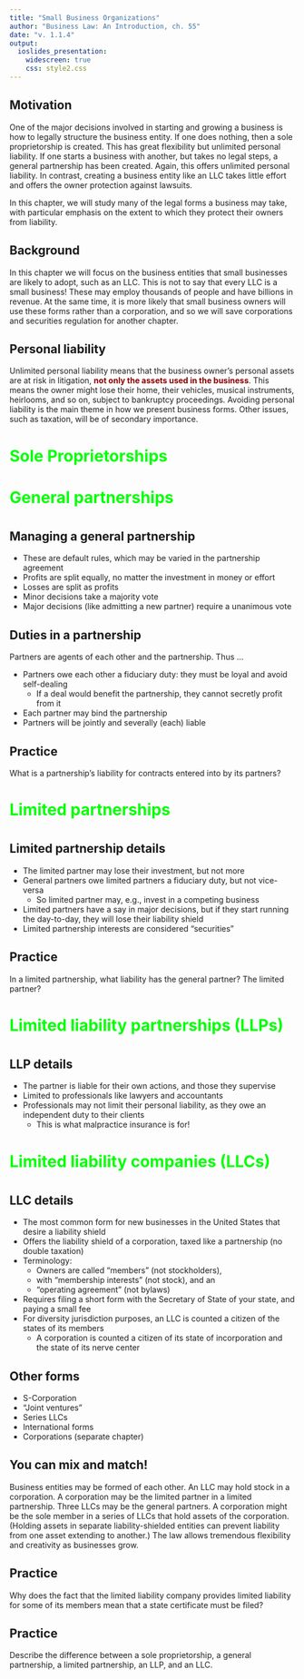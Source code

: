 ```yaml
---
title: "Small Business Organizations"
author: "Business Law: An Introduction, ch. 55"
date: "v. 1.1.4"
output: 
  ioslides_presentation:
    widescreen: true
    css: style2.css
---
```



<!-- Overall style -->

<!-- Text color -->
<style type="text/css">
body p  {
  color: #202020;
}
body ul {
  color: #202020;
}
body ol {
  color: #202020;
}
body em {
  font-style: normal;
  font-weight: bold;
  color: #8B0000;
}
body h1 {
  color: #00FF00;
}
</style>

<!-- Background images -->
<!-- {data-background=skyline.jpg data-background-size=cover} -->
<!-- concrete.jpg mountains.jpg mountains2.jpg skyline.jpg roadmap.jpg -->

<!-- Good section headers with white text -->
<!-- # Text {data-background=sander-weeteling-4LiyQSlYD-4-unsplash.jpg data-background-size=cover} -->
<!-- # Text {data-background=cristiane-teston-2iV9nqP4Y6A-unsplash.jpg data-background-size=cover} -->
<!-- # Text {data-background=christopher-burns-QaGNhezu_5Q-unsplash.jpg data-background-size=cover} -->
<!-- # Text {data-background=lobostudio-hamburg-RvQYmGfmsKo-unsplash.jpg  data-background-size=cover} -->
<!-- # Text {data-background=ali-arif-soydas-3ICVaI2uzfE-unsplash.jpg  data-background-size=cover} -->
<!-- # Text {data-background=ray-fragapane-PkKIVq1CUuY-unsplash.jpg  data-background-size=cover} -->
<!-- # Text {data-background=jeremy-bishop-_nLiAdIotdg-unsplash.jpg  data-background-size=cover} -->
<!-- # Text {data-background=richard-jacobs-8oenpCXktqQ-unsplash.jpg  data-background-size=cover} -->
<!-- # Text {data-background=carlos-quintero-7mINv5udhe8-unsplash.jpg  data-background-size=cover} -->

<!-- 'f' enable fullscreen mode -->
<!-- 'w' toggle widescreen mode -->
<!-- 'o' enable overview mode -->
<!-- 'h' enable code highlight mode -->
<!-- 'p' show presenter notes -->

## Motivation {data-background=mountains2.jpg data-background-size=cover}

One of the major decisions involved in starting and growing a business is how to legally structure the business entity. If one does nothing, then a sole proprietorship is created. This has great flexibility but unlimited personal liability. If one starts a business with another, but takes no legal steps, a general partnership has been created. Again, this offers unlimited personal liability. In contrast, creating a business entity like an LLC takes little effort and offers the owner protection against lawsuits.

In this chapter, we will study many of the legal forms a business may take, with particular emphasis on the extent to which they protect their owners from liability.

## Background {data-background=mountains2.jpg data-background-size=cover}

In this chapter we will focus on the business entities that small businesses are likely to adopt, such as an LLC. This is not to say that every LLC is a small business! These may employ thousands of people and have billions in revenue. At the same time, it is more likely that small business owners will use these forms rather than a corporation, and so we will save corporations and securities regulation for another chapter.

## Personal liability {data-background=mountains2.jpg data-background-size=cover}

Unlimited personal liability means that the business owner's personal assets are at risk in litigation, <em>not only the assets used in the business</em>. This means the owner might lose their home, their vehicles, musical instruments, heirlooms, and so on, subject to bankruptcy proceedings. Avoiding personal liability is the main theme in how we present business forms. Other issues, such as taxation, will be of secondary importance.

# Sole Proprietorships {data-background=carlos-quintero-7mINv5udhe8-unsplash.jpg  data-background-size=cover}

# {data-background=Paper.Journal.6.png data-background-size=cover}

# {data-background=Paper.Journal.7.png data-background-size=cover}

# {data-background=Paper.Journal.8.png data-background-size=cover}


# General partnerships {data-background=richard-jacobs-8oenpCXktqQ-unsplash.jpg  data-background-size=cover}


# {data-background=Paper.Journal.9.png data-background-size=cover}


## Managing a general partnership {data-background=mountains2.jpg data-background-size=cover}

- These are default rules, which may be varied in the partnership agreement
- Profits are split equally, no matter the investment in money or effort
- Losses are split as profits
- Minor decisions take a majority vote
- Major decisions (like admitting a new partner) require a unanimous vote


## Duties in a partnership  {data-background=mountains2.jpg data-background-size=cover}

Partners are agents of each other and the partnership. Thus ...

- Partners owe each other a fiduciary duty: they must be loyal and avoid self-dealing
	+ If a deal would benefit the partnership, they cannot secretly profit from it
- Each partner may bind the partnership
- Partners will be jointly and severally (each) liable

## Practice {data-background=mountains2.jpg data-background-size=cover}

What is a partnership’s liability for contracts entered into by its partners?

# Limited partnerships {data-background=jeremy-bishop-_nLiAdIotdg-unsplash.jpg  data-background-size=cover}

# {data-background=Paper.Journal.10.png data-background-size=cover}



## Limited partnership details {data-background=mountains2.jpg data-background-size=cover}

- The limited partner may lose their investment, but not more
- General partners owe limited partners a fiduciary duty, but not vice-versa
	+ So limited partner may, e.g., invest in a competing business
- Limited partners have a say in major decisions, but if they start running the day-to-day, they will lose their liability shield
- Limited partnership interests are considered "securities"


## Practice {data-background=mountains2.jpg data-background-size=cover}

In a limited partnership, what liability has the general partner? The limited partner?

# Limited liability partnerships (LLPs) {data-background=ray-fragapane-PkKIVq1CUuY-unsplash.jpg  data-background-size=cover}

# {data-background=Paper.Journal.11.png data-background-size=contain}


## LLP details {data-background=mountains2.jpg data-background-size=cover}

- The partner is liable for their own actions, and those they supervise
- Limited to professionals like lawyers and accountants
- Professionals may not limit their personal liability, as they owe an independent duty to their clients
	- This is what malpractice insurance is for!


# Limited liability companies (LLCs) {data-background=ali-arif-soydas-3ICVaI2uzfE-unsplash.jpg  data-background-size=cover}

# {data-background=Paper.Journal.12.png data-background-size=contain}

# {data-background=Paper.Journal.13.png data-background-size=contain}

## LLC details  {data-background=mountains2.jpg data-background-size=cover}

- The most common form for new businesses in the United States that desire a liability shield
- Offers the liability shield of a corporation, taxed like a partnership (no double taxation)
- Terminology:
	- Owners are called "members" (not stockholders),
	- with "membership interests" (not stock), and an
	- "operating agreement" (not bylaws)
- Requires filing a short form with the Secretary of State of your state, and paying a small fee
- For diversity jurisdiction purposes, an LLC is counted a citizen of the states of its members 
	+ A corporation is counted a citizen of its state of incorporation and the state of its nerve center

## Other forms  {data-background=mountains2.jpg data-background-size=cover}

- S-Corporation
- "Joint ventures"
- Series LLCs
- International forms
- Corporations (separate chapter)

## You can mix and match!  {data-background=mountains2.jpg data-background-size=cover}

Business entities may be formed of each other. An LLC may hold stock in a corporation. A corporation may be the limited partner in a limited partnership. Three LLCs may be the general partners. A corporation might be the sole member in a series of LLCs that hold assets of the corporation. (Holding assets in separate liability-shielded entities can prevent liability from one asset extending to another.) The law allows tremendous flexibility and creativity as businesses grow. 

## Practice {data-background=mountains2.jpg data-background-size=cover}

Why does the fact that the limited liability company provides limited liability for some of its members mean that a state certificate must be filed?

## Practice {data-background=mountains2.jpg data-background-size=cover}

Describe the difference between a sole proprietorship, a general partnership, a limited partnership, an LLP, and an LLC.

